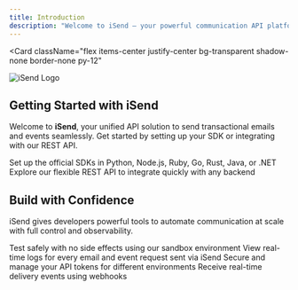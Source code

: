 ```yaml
---
title: Introduction
description: "Welcome to iSend – your powerful communication API platform"
---
```


<Card
  className="flex items-center justify-center bg-transparent shadow-none border-none py-12"
>
  <img
    src="/logo/logo-w-bg.svg"
    alt="iSend Logo"
    className="h-20 w-auto"
  />
</Card>


## Getting Started with iSend

Welcome to **iSend**, your unified API solution to send transactional emails and events seamlessly. Get started by setting up your SDK or integrating with our REST API.

<CardGroup cols={2}>
  <Card
    title="Install SDK"
    icon="box-archive"
    href="/docs/sdk"
  >
    Set up the official SDKs in Python, Node.js, Ruby, Go, Rust, Java, or .NET
  </Card>
  <Card
    title="Use REST API"
    icon="network-wired"
    href="/docs/api-reference"
  >
    Explore our flexible REST API to integrate quickly with any backend
  </Card>
</CardGroup>

## Build with Confidence

iSend gives developers powerful tools to automate communication at scale with full control and observability.

<CardGroup cols={2}>
  <Card
    title="Sandbox Mode"
    icon="flask"
    href="/docs/guides/sandbox"
  >
    Test safely with no side effects using our sandbox environment
  </Card>
  <Card
    title="Monitor Logs"
    icon="file-lines"
    href="/docs/logs"
  >
    View real-time logs for every email and event request sent via iSend
  </Card>
  <Card
    title="API Key Management"
    icon="key"
    href="/docs/guides/authentication"
  >
    Secure and manage your API tokens for different environments
  </Card>
  <Card
    title="Webhooks"
    icon="bolt"
    href="/docs/webhooks"
  >
    Receive real-time delivery events using webhooks
  </Card>
</CardGroup>
